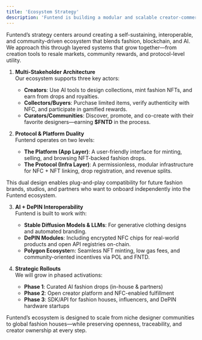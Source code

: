 ```yaml
---
title: 'Ecosystem Strategy'
description: 'Funtend is building a modular and scalable creator-commerce ecosystem'
---
```


Funtend’s strategy centers around creating a self-sustaining, interoperable, and community-driven ecosystem that blends fashion, blockchain, and AI. We approach this through layered systems that grow together—from creation tools to resale markets, community rewards, and protocol-level utility.

1. **Multi-Stakeholder Architecture** \
  Our ecosystem supports three key actors:
    - **Creators**: Use AI tools to design collections, mint fashion NFTs, and earn from drops and royalties.
    - **Collectors/Buyers**: Purchase limited items, verify authenticity with NFC, and participate in gamified rewards.
    - **Curators/Communities**: Discover, promote, and co-create with their favorite designers—earning **$FNTD** in the process.

2. **Protocol & Platform Duality** \
  Funtend operates on two levels:
    - **The Platform (App Layer)**: A user-friendly interface for minting, selling, and browsing NFT-backed fashion drops.
    - **The Protocol (Infra Layer)**: A permissionless, modular infrastructure for NFC + NFT linking, drop registration, and revenue splits.

  This dual design enables plug-and-play compatibility for future fashion brands, studios, and partners who want to onboard independently into the Funtend ecosystem.

3. **AI + DePIN Interoperability** \
  Funtend is built to work with:
    - **Stable Diffusion Models & LLMs**: For generative clothing designs and automated branding.
    - **DePIN Modules**: Including encrypted NFC chips for real-world products and open API registries on-chain.
    - **Polygon Ecosyste**m: Seamless NFT minting, low gas fees, and community-oriented incentives via POL and FNTD.

4. **Strategic Rollouts** \
  We will grow in phased activations:
    - **Phase 1**: Curated AI fashion drops (in-house & partners)
    - **Phase 2**: Open creator platform and NFC-enabled fulfillment
    - **Phase 3**: SDK/API for fashion houses, influencers, and DePIN hardware startups

Funtend’s ecosystem is designed to scale from niche designer communities to global fashion houses—while preserving openness, traceability, and creator ownership at every step.
